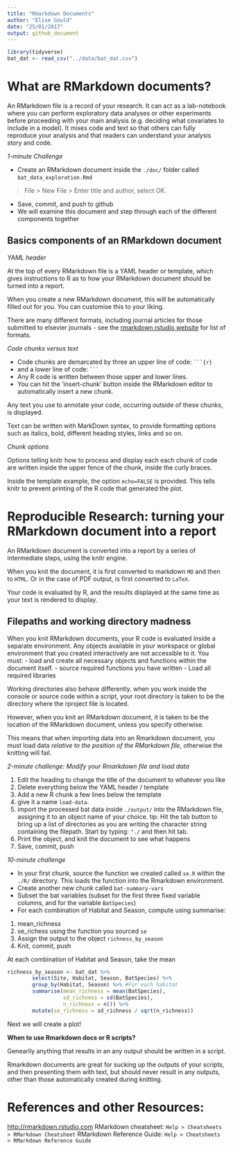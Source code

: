 ```yaml
---
title: "Rmarkdown Documents"
author: "Elise Gould"
date: "25/01/2017"
output: github_document
---
```


```r
library(tidyverse)
bat_dat <- read_csv("../data/bat_dat.csv")
```


# What are RMarkdown documents?

An RMarkdown file is a record of your research. It can act as a lab-notebook where you can perform exploratory data analyses or other experiments before proceeding with your main analysis (e.g. deciding what covariates to include in a model). It mixes code and text so that others can fully reproduce your analysis and that readers can understand your analysis story and code.

*1-minute Challenge*

- Create an RMarkdown document inside the `./doc/` folder called `bat_data_exploration.Rmd`

> File > New File > Enter title and author, select OK.

- Save, commit, and push to github
- We will examine this document and step through each of the different components together

## Basics components of an RMarkdown document

*YAML header*

At the top of every RMarkdown file is a YAML header or template, which gives instructions to R as to how your RMarkdown document should be turned into a report.

When you create a new RMarkdown document, this will be automatically filled out for you. You can customise this to your liking.

There are many different formats, including journal articles for those submitted to elsevier journals - see the [rmarkdown rstudio website](rmarkdown.rstudio.com/) for list of formats.

*Code chunks versus text*

- Code chunks are demarcated by three an upper line of code: ` ```{r} `
- and a lower line of code: ` ``` `
- Any R code is written between those upper and lower lines.
- You can hit the 'insert-chunk' button inside the RMarkdown editor to automatically insert a new chunk.

Any text you use to annotate your code, occurring outside of these chunks, is displayed.

Text can be written with MarkDown syntax, to provide formatting options such as italics, bold, different heading styles, links and so on.

*Chunk options*

Options telling knitr how to process and display each each chunk of code are written inside the upper fence of the chunk, inside the curly braces.

Inside the template example, the option `echo=FALSE` is provided. This tells knitr to prevent printing of the R code that generated the plot.

# Reproducible Research: turning your RMarkdown document into a report

An RMarkdown document is converted into a report by a series of intermediate steps, using the knitr engine.

When you knit the document, it is first converted to markdown `MD` and then to `HTML`. Or in the case of PDF output, is first converted to `LaTeX`.

Your code is evaluated by R, and the results displayed at the same time as your text is rendered to display.

## Filepaths and working directory madness

When you knit RMarkdown documents, your R code is evaluated inside a separate environment. Any objects available in your workspace or global environment that you created interactively are not accessible to it. You must:
- load and create all necessary objects and functions within the document itself.
- source required functions you have written
- Load all required libraries

Working directories also behave differently. when you work inside the console or source code within a script, your root directory is taken to be the directory where the rproject file is located.

However, when you knit an RMarkdown document, it is taken to be the location of the RMarkdown document, unless you specify otherwise.

This means that when importing data into an Rmarkdown document, you must load data *relative to the position of the RMarkdown file*, otherwise the knitting will fail.

*2-minute challenge: Modify your Rmarkdown file and load data*

1. Edit the heading to change the title of the document to whatever you like
2. Delete everything below the YAML header / template
3. Add a new R chunk a few lines below the template
4. give it a name `load-data`.
5. import the processed bat data inside `./output/` into the RMarkdown file, assigning it to an object name of your choice.
tip: Hit the tab button to bring up a list of directories as you are writing the character string containing the filepath. Start by typing: `"./` and then hit tab.
6. Print the object, and knit the document to see what happens
7. Save, commit, push

*10-minute challenge*

- In your first chunk, source the function we created called `se.R` within the `./R/` directory. This loads the function into the Rmarkdown environment.
- Create another new chunk called `bat-summary-vars`
-  Subset the bat variables (subset for the first three fixed variable columns, and for the variable `BatSpecies`)
-  For each combination of Habitat and Season, compute using summarise:

1. mean_richness
2. se_richess using the function you sourced `se`
3. Assign the output to the object `richness_by_season`
4. Knit, commit, push

At each combination of Habitat and Season, take the mean 

```r
richness_by_season <- bat_dat %>% 
        select(Site, Habitat, Season, BatSpecies) %>%
        group_by(Habitat, Season) %>% #For each habitat
        summarise(mean_richness = mean(BatSpecies),
                  sd_richness = sd(BatSpecies),
                  n_richness = n()) %>%
        mutate(se_richness = sd_richness / sqrt(n_richness))
```

Next we will create a plot!

**When to use Rmarkdown docs or R scripts?**

Genearlly anything that results in an any output should be written in a script.

Rmarkdown documents are great for sucking up the outputs of your scripts, and then presenting them with text, but should never result in any outputs, other than those automatically created during knitting.


# References and other Resources:

[http://rmarkdown.rstudio.com](http://rmarkdown.rstudio.com)
RMarkdown cheatsheet: `Help > Cheatsheets > RMarkdown Cheatsheet`
RMarkdown Reference Guide: `Help > Cheatsheets > RMarkdown Reference Guide`
